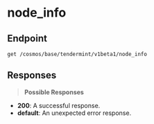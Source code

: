 # node_info

## Endpoint
```http
get /cosmos/base/tendermint/v1beta1/node_info
```

## Responses
> **Possible Responses**

- **200**: A successful response.
- **default**: An unexpected error response.

